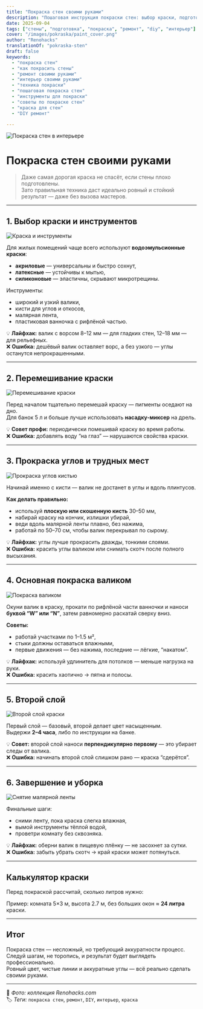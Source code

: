 ```yaml
---
title: "Покраска стен своими руками"
description: "Пошаговая инструкция покраски стен: выбор краски, подготовка инструментов, нанесение слоёв и профессиональные лайфхаки для ровного покрытия."
date: 2025-09-04
tags: ["стены", "подготовка", "покраска", "ремонт", "diy", "интерьер"]
cover: "/images/pokraska/paint_cover.png"
author: "Renohacks"
translationOf: "pokraska-sten"
draft: false
keywords:
  - "покраска стен"
  - "как покрасить стены"
  - "ремонт своими руками"
  - "интерьер своими руками"
  - "техника покраски"
  - "пошаговая покраска стен"
  - "инструменты для покраски"
  - "советы по покраске стен"
  - "краска для стен"
  - "DIY ремонт"

---
```


![Покраска стен в интерьере](/images/pokraska/paint_cover.png)

# Покраска стен своими руками

> Даже самая дорогая краска не спасёт, если стены плохо подготовлены.  
Зато правильная техника даст идеально ровный и стойкий результат — даже без вызова мастеров.

---

## 1.  Выбор краски и инструментов

![Краска и инструменты](/images/pokraska/paint_step1.png)

Для жилых помещений чаще всего используют **водоэмульсионные краски**:
- **акриловые** — универсальны и быстро сохнут,
- **латексные** — устойчивы к мытью,
- **силиконовые** — эластичны, скрывают микротрещины.

Инструменты:
- широкий и узкий валики,
- кисти для углов и откосов,
- малярная лента,
- пластиковая ванночка с рифлёной частью.

💡 **Лайфхак:** валик с ворсом 8–12 мм — для гладких стен, 12–18 мм — для рельефных.  
❌ **Ошибка:** дешёвый валик оставляет ворс, а без узкого — углы останутся непрокрашенными.

---

## 2.  Перемешивание краски

![Перемешивание краски](/images/pokraska/paint_step2.png)

Перед началом тщательно перемешай краску — пигменты оседают на дно.  
Для банок 5 л и больше лучше использовать **насадку-миксер** на дрель.

💡 **Совет профи:** периодически помешивай краску во время работы.  
❌ **Ошибка:** добавлять воду “на глаз” — нарушаются свойства краски.

---

## 3.  Прокраска углов и трудных мест

![Прокраска углов кистью](/images/pokraska/paint_step3.png)

Начинай именно с кисти — валик не достанет в углы и вдоль плинтусов.

**Как делать правильно:**
- используй **плоскую или скошенную кисть** 30–50 мм,
- набирай краску на кончик, излишки убирай,
- веди вдоль малярной ленты плавно, без нажима,
- работай по 50–70 см, чтобы валик перекрывал по сырому.

💡 **Лайфхак:** углы лучше прокрасить дважды, тонкими слоями.  
❌ **Ошибка:** красить углы валиком или снимать скотч после полного высыхания.

---

## 4.  Основная покраска валиком

![Покраска валиком](/images/pokraska/paint_step4.png)

Окуни валик в краску, прокати по рифлёной части ванночки и наноси **буквой “W” или “N”**, затем равномерно раскатай сверху вниз.

**Советы:**
- работай участками по 1–1.5 м²,
- стыки должны оставаться влажными,
- первые движения — без нажима, последние — лёгкие, “накатом”.

💡 **Лайфхак:** используй удлинитель для потолков — меньше нагрузка на руки.  
❌ **Ошибка:** красить хаотично → пятна и полосы.

---

## 5.  Второй слой

![Второй слой краски](/images/pokraska/paint_step5.png)

Первый слой — базовый, второй делает цвет насыщенным.  
Выдержи **2–4 часа**, либо по инструкции на банке.

💡 **Совет:** второй слой наноси **перпендикулярно первому** — это убирает следы от валика.  
❌ **Ошибка:** начинать второй слой слишком рано — краска “сдерётся”.

---

## 6.  Завершение и уборка

![Снятие малярной ленты](/images/pokraska/paint_step6.png)

Финальные шаги:
- сними ленту, пока краска слегка влажная,
- вымой инструменты тёплой водой,
- проветри комнату без сквозняка.

💡 **Лайфхак:** оберни валик в пищевую плёнку — не засохнет за сутки.  
❌ **Ошибка:** забыть убрать скотч → край краски может потянуться.

---

##  Калькулятор краски

Перед покраской рассчитай, сколько литров нужно:

<PaintCalculator />

Пример: комната 5×3 м, высота 2.7 м, без больших окон ≈ **24 литра** краски.

---

##  Итог

Покраска стен — несложный, но требующий аккуратности процесс.  
Следуй шагам, не торопись, и результат будет выглядеть профессионально.  
Ровный цвет, чистые линии и аккуратные углы — всё реально сделать своими руками.

---

📸 *Фото: коллекция Renohacks.com*  
🏷️ *Теги:* `покраска стен`, `ремонт`, `DIY`, `интерьер`, `краска`
